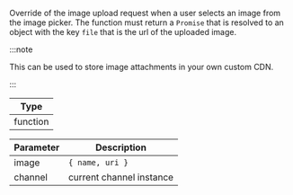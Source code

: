 Override of the image upload request when a user selects an image from the image picker.
The function must return a `Promise` that is resolved to an object with the key `file` that is the url of the uploaded image.

:::note

This can be used to store image attachments in your own custom CDN.

:::

| Type |
| - |
| function |

| Parameter | Description |
| - | - |
| image | `{ name, uri }` |
| channel | current channel instance |
